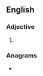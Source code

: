 ==English==

===Adjective===
{{head|en|comparative adjective}}

# {{en-comparative of|bunchy}}

===Anagrams===
* {{anagrams|en|a=bcehinru|Cherubin|bruchine|cherubin}}